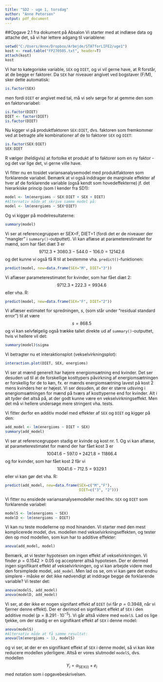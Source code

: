 ---
title: "SD2 - uge 1, torsdag"
author: "Anne Petersen"
output: pdf_document
---

##Opgave 2.1 fra dokument på Absalon
Vi starter med at indlæse data og attache det, så vi har lettere adgang til variablene:
```{r}
setwd("C:/Users/Anne/Dropbox/Arbejde/STATforLIFE2/uge1")
kost <- read.table("FP270505.txt", header=T)
attach(kost)
kost
```

Vi har to kategoriske variable, `SEX` og `DIET`, og vi vil gerne have, at R forstår, at de begge er faktorer. Da  `SEX` har niveauer angivet ved bogstaver (F/M), sker dette automatisk:
```{r}
is.factor(SEX)
```
men fordi `DIET` er angivet med tal, må vi selv sørge for at gemme den som en faktorvariabel:
```{r}
is.factor(DIET)
DIET <- factor(DIET)
is.factor(DIET)
```

Nu kigger vi på produktfaktoren `SEX:DIET`, dvs. faktoren som fremkommer ved at betragte alle kombinationer af de to faktorer `SEX` og `DIET`:
```{r}
is.factor(SEX:DIET)
SEX:DIET
```
R vælger (heldigvis) at fortolke et produkt af to faktorer som en ny faktor - og det var lige det, vi gerne ville have.

Vi fitter nu en tosidet variansanalysemodel med produktfaktoren som forklarende variabel. Bemærk at vi også inddrager de marginale effekter af hver af de forklarende variable (også kendt som hovedeffekterne) jf. det hierarkiske princip (som I kender fra SD1):
```{r}
model <- lm(energioms ~ SEX:DIET + SEX + DIET)
#Alternativ måde at skrive samme model på:
model <- lm(energioms ~ SEX*DIET)
```

Og vi kigger på modelresultaterne:
```{r}
summary(model)
```

Vi ser at referencegruppen er SEX=F, DIET=1 (fordi det er de niveauer der "mangler" i `summary()`-outputtet). Vi kan aflæse at parameterestimatet for mænd, som har fået diæt 3 er 
$$9712.3 + 3080.3 - 544.0 - 106.0 = 12142.6$$
og det kunne vi også få R til at bestemme vha. `predict()`-funktionen:
```{r}
predict(model, new=data.frame(SEX="M", DIET="3"))
```
Vi aflæser parameterestimatet for kvinder, som har fået diæt 2:
$$9712.3 + 222.3 = 9934.6$$
eller vha. R:
```{r}
predict(model, new=data.frame(SEX="F", DIET="2"))
```

Vi aflæser estimatet for spredningen, $s$, (som står under "residual standard error") til at være
$$s = 868.5$$
og vi kan selvfølgelig også trække tallet direkte ud af `summary()`-outputtet, hvis vi hellere vil det:
```{r}
summary(model)$sigma
```


Vi betragter nu et interaktionsplot (vekselvirkningsplot):
```{r, fig.width=8, fig.height=4}
interaction.plot(DIET, SEX, energioms)
```

Vi ser at mænd generelt har højere energiomsætning end kvinder. Det ser desuden ud til at de forskellige kosttypers påvirkning af energiomsætningen er forskellig for de to køn, fx. er mænds energiomsætning lavest på kost 2 mens kvinders her er højest. Vi ser desuden, at der er større udsving i energiomsætningen for mænd på tværs af kosttyperne end for kvinder. Alt i alt tyder det altså på, at der godt kunne være en vekselvirkningseffekt. Men det må vi hellere undersøge mere stringent vha. tests.


Vi fitter derfor en additiv model med effekter af `SEX` og `DIET` og kigger på den:
```{r}
add_model <- lm(energioms ~ DIET + SEX)
summary(add_model)
```
Vi ser at referencegruppen stadig er kvinde og kost nr. 1. Og vi kan aflæse, at parameterestimatet for mænd der har fået kost 3 er
$$10041.6 - 597.0 + 2421.8 = 11866.4$$
og for kvinder, som har fået kost 2 får vi
$$10041.6 - 712.5 = 9329.1$$
eller vi kan gør det vha. R:
```{r}
predict(add_model, new=data.frame(SEX=c("M","F"),
                                  DIET=c("3", "2")))
```


Vi fitter nu ensidede variansanalysemodeller med hhv. `SEX` og `DIET` som forklarende variabel:
```{r}
modelS <- lm(energioms ~ SEX)
modelD <- lm(energioms ~ DIET)
```

Vi kan nu teste modellerne op mod hinanden. Vi starter med den mest komplicerede model, dvs. modellen med vekselvirkningseffekten, og tester den op mod modellen, som kun har to additive effekter:
```{r}
anova(add_model, model)
```
Bemærk, at vi tester hypotesen om ingen effekt af vekselvirkningen. Vi finder $p = 0.1542 > 0.05$ og accepterer altså hypotesen. Der er dermed ingen signifikant effekt af vekselvirkningen, og vi kan arbejde videre med den forsimplede model, `add_model`. Men lad os se, om vi kan gøre det endnu simplere - måske er det ikke nødvendigt at inddrage begge de forklarende variable? Vi tester det:
```{r}
anova(modelS, add_model)
anova(modelD, add_model)
```
Vi ser, at der ikke er nogen signifant effekt af `DIET` (vi får $p=0.3948$, når vi fjerner denne effekt). Der er derimod en signfikant effekt af  `SEX` i den additive model ($p = 8.291 \cdot 10^{-5}$). Vi går altså videre med `modelS`. Lad os lige tjekke, om der stadig er en signifikant effekt af `SEX` i denne model:
```{r}
anova(modelS)
#Alternativ måde at få samme resultat:
anova(lm(energioms ~ 1), modelS)
```
og vi ser, at der er en signifikant effekt af `SEX` i denne model, så vi kan ikke reducere modellen yderligere. Altså er vores slutmodel `modelS`, dvs. modellen
$$Y_i = \alpha_{\text{SEX}(i)} +  e_i$$
med notation som i opgavebeskrivelsen. 